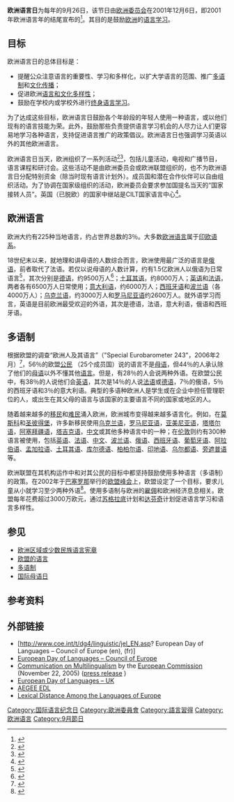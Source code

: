 '''欧洲语言日'''为每年的9月26日，该节日由[[欧洲委员会|欧洲委员会]]在2001年12月6日，即2001年欧洲语言年的结尾宣布的<ref>{{Cite web|title=Recommendation 1539 (2001) Final version: European Year of Languages|url=http://assembly.coe.int/nw/xml/XRef/Xref-XML2HTML-en.asp?fileid=16954&lang=en|accessdate=2017-10-03|date=2001|work=assemby.coe.int|archive-date=2020-11-21|archive-url=https://web.archive.org/web/20201121165909/http://assembly.coe.int/nw/xml/XRef/Xref-XML2HTML-en.asp?fileid=16954&lang=en|dead-url=no}}</ref>。其目的是鼓励[[欧洲|欧洲]]的[[语言习得|语言学习]]。

== 目标 ==
欧洲语言日的总体目标是：

* 提醒公众注意语言的重要性、学习和多样化，以扩大学语言的范围、推广[[多语制|多语制]]和[[跨文化傳播|文化传播]]；
* 促进欧洲[[文化多样性|语言和文化多样性]]；
* 鼓励在学校内或学校外进行[[終身學習|终身语言学习]]。

为了达成这些目标，欧洲语言日鼓励各个年龄段的年轻人使用一种语言，或以他们现有的语言技能为荣。此外，鼓励那些负责提供语言学习机会的人尽力让人们更容易地学习各种语言，支持促进语言推广的政策倡议。欧洲语言日也强调学习英语以外的其他欧洲语言。

欧洲语言日当天，欧洲组织了一系列活动<ref>{{Cite web|title=European Day of Languages 2012 / Journée européenne des langues 2012|url=http://www.ecml.at/edl/default.asp?t=database|accessdate=2012-09-26|date=|publisher=Ecml.at|archive-date=2010-03-29|archive-url=https://web.archive.org/web/20100329233407/http://www.ecml.at/edl/default.asp?t=database|dead-url=no}}</ref><ref>{{Cite web|title=European Day of Languages|url=https://news.google.com/nwshp?tab=wn&q=%22European+Day+of+Languages%22&ie=UTF-8|accessdate=2012-09-26|author="European Day of Languages"|date=|archive-date=2016-07-22|archive-url=https://web.archive.org/web/20160722041259/https://news.google.com/nwshp?tab=wn|dead-url=no}}</ref>，包括儿童活动，电视和广播节目，语言课程和研讨会。这些活动不是由欧洲委员会或欧洲联盟组织的，也不为欧洲语言日分配特别资金（除当时现有语言计划外）。成员国和潜在合作伙伴可以自由组织活动。为了协调在国家级组织的活动，欧洲委员会要求参加国提名当天的“国家接转人员”。英国（已脱欧）的国家中继站是CILT国家语言中心<ref>{{Cite web|title=European Day of Languages|url=http://www.cilt.org.uk/edl|accessdate=2012-09-26|publisher=Cilt.org.uk|archiveurl=https://web.archive.org/web/20090324141035/http://www.cilt.org.uk/edl/|archivedate=2009-03-24}}</ref>。

== 欧洲语言 ==
欧洲大约有225种当地语言，约占世界总数的3％。大多数[[欧洲语言|欧洲语言]]属于[[印欧语系|印欧语系]]。

18世纪末以来，就地理和讲母语的人数综合而言，欧洲使用最广泛的语言是[[俄语|俄语]]，前者取代了法语。若仅以说母语的人数计算，约有1.5亿欧洲人以俄语为日常语言<ref>{{cite web|title=The World's Most Widely Spoken Languages|url=http://www2.ignatius.edu/faculty/turner/languages.htm|accessdate=2012-02-17|work=Saint Ignatius High School|archiveurl=https://web.archive.org/web/20110927062910/http://www2.ignatius.edu/faculty/turner/languages.htm|archivedate=2011年9月27日|location=Cleveland, Ohio|deadurl=yes}}</ref>，其次分别是[[德语|德语]]，约9500万人<ref name="Marten">{{cite book|editor1-first=Thomas|editor1-last=Marten|editor2-first=Fritz Joachim|editor2-last=Sauer|title=Länderkunde - Deutschland, Österreich, Schweiz und Liechtenstein im Querschnitt|trans_title=Regional Geography - An Overview of Germany, Austria, Switzerland and Liechtenstein|year=2005|publisher=Inform-Verlag|location=Berlin|language=de|isbn=3-9805843-1-3|page=7}}</ref>；[[土耳其语|土耳其语]]，约8000万人；[[英语|英语]]和[[法语|法语]]，两者各有6500万人日常使用；[[意大利语|意大利语]]，约6000万人；[[西班牙语|西班牙语]]和[[波兰语|波兰语]]（各4000万人）；[[乌克兰语|乌克兰语]]，约3000万人和[[羅馬尼亞語|罗马尼亚语]]约2600万人。就外语学习而言，英语是目前欧洲最受欢迎的外语，其次是德语，法语，意大利语，俄语和西班牙语。

== 多语制 ==
根据欧盟的调查“欧洲人及其语言”（"Special Eurobarometer 243"，2006年2月）<ref>{{Cite web|title=Europeans and their Languages|url=http://ec.europa.eu/public_opinion/archives/ebs/ebs_243_en.pdf|accessdate=2012-09-26|publisher=Ec.europa.eu|archive-date=2016-04-14|archive-url=https://web.archive.org/web/20160414102658/http://ec.europa.eu/public_opinion/archives/ebs/ebs_243_en.pdf|dead-url=no}}</ref>，56％的欧盟[[公民|公民]] （25个成员国）说的语言不是[[母語|母语]]，但44％的人承认除了他们的[[母語|母语]]以外不懂其他[[母語|语言]]。但是，有28％的人会说两种外语。在欧盟公民中，有38％的人说他们会[[英语|英语]]，其次是14％的人说[[法语|法语]]或[[德语|德语]]，7％的俄语，5％的西班牙语和3％的意大利语。典型的多语种欧洲人是学生或在企业中担任管理职位的人，或出生在其父母的语言与该国家的主要语言不同的国家或地区的人。

随着越来越多的[[外來移民|移民]]和[[难民|难民]]涌入欧洲，欧洲城市变得越来越多语言化。例如，在[[莫斯科|莫斯科]]和[[圣彼得堡|圣彼得堡]]，许多新移民使用[[乌克兰语|乌克兰语]]，[[羅馬尼亞語|罗马尼亚语]]，[[亚美尼亚语|亚美尼亚语]]，[[鞑靼人|塔塔尔语]]，[[阿塞拜疆族|阿塞拜疆语]]，[[塔吉克语|塔吉克语]]，[[汉语|中文]]或其他多种语言中的一种；在[[伦敦|伦敦]]则约有300种语言被使用，包括[[英语|英语]]、[[法语|法语]]、[[汉语|中文]]、[[波兰语|波兰语]]、[[俄语|俄语]]、[[西班牙语|西班牙语]]、[[葡萄牙語|葡萄牙语]]、[[阿拉伯语|阿拉伯语]]、[[孟加拉语|孟加拉语]]、[[土耳其语|土耳其语]]、[[庫爾德語|库尔德语]]、[[柏柏尔语族|柏柏尔语]]、[[印地语|印地语]]、[[乌尔都语|乌尔都语]]、[[旁遮普語|旁遮普语]]等。

欧洲联盟在其机构运作中和对其公民的目标中都坚持鼓励使用多种语言（多语制）的政策。在2002年于[[巴塞罗那|巴塞罗那]]举行的[[歐盟高峰會|欧盟峰会]]上，欧盟设定了一个目标，要求儿童从小就学习至少两种外语<ref>{{Cite web|title=Presidency Conclusions; March 2002|url=http://ue.eu.int/ueDocs/cms_Data/docs/pressData/en/ec/71025.pdf|accessdate=2012-09-26|publisher=Ue.eu.int|archiveurl=https://web.archive.org/web/20120205041113/http://ue.eu.int/ueDocs/cms_Data/docs/pressData/en/ec/71025.pdf|archivedate=2012-02-05}}</ref>。使用多语制与欧洲的[[僱傭|雇佣]]和欧洲经济息息相关。欧盟每年花费超过3000万欧元，通过[[苏格拉底计划|苏格拉底]]计划和[[李奧納多·達文西計畫|达芬奇]]计划促进语言学习和语言多样性。

== 参见 ==
* [[歐洲區域或少數民族語言憲章|欧洲区域或少数民族语言宪章]]
* [[歐洲聯盟語言|欧盟的语言]]
* [[多语制|多语制]]
* [[國際母語日|国际母语日]]

== 参考资料 ==
<references />

== 外部链接 ==
* [http://www.coe.int/t/dg4/linguistic/jel_EN.asp? European Day of Languages – Council of Europe (en), (fr)] {{Wayback|url=http://www.coe.int/t/dg4/linguistic/jel_EN.asp |date=20180208015904 }}
* [http://www.ecml.at/edl/default.asp European Day of Languages – Council of Europe] {{Wayback|url=http://www.ecml.at/edl/default.asp |date=20100408115932 }}
* [http://europa.eu/languages/servlets/Doc?id=913 Communication on Multilingualism] {{Wayback|url=http://europa.eu/languages/servlets/Doc?id=913 |date=20090416212450 }} by the [[欧洲委员会|European Commission]] (November 22, 2005) ([http://europa.eu/rapid/pressReleasesAction.do?reference=IP/05/1451&format=HTML&aged=0&language=EN&guiLanguage=en press release] {{Wayback|url=http://europa.eu/rapid/pressReleasesAction.do?reference=IP%2F05%2F1451&format=HTML&aged=0&language=EN&guiLanguage=en |date=20091211195914 }})
* [https://web.archive.org/web/20090324141035/http://www.cilt.org.uk/edl/ European Day of Languages – UK]
* [https://web.archive.org/web/20171004140441/http://www.projects.aegee.org/edl/wordpress/ AEGEE EDL]
* [http://elms.wordpress.com/2008/03/04/lexical-distance-among-languages-of-europe/ Lexical Distance Among the Languages of Europe] {{Wayback|url=http://elms.wordpress.com/2008/03/04/lexical-distance-among-languages-of-europe/ |date=20190725073322 }}

[[Category:国际语言纪念日|Category:国际语言纪念日]]
[[Category:歐洲委員會|Category:歐洲委員會]]
[[Category:語言習得|Category:語言習得]]
[[Category:欧洲语言|Category:欧洲语言]]
[[Category:9月節日|Category:9月節日]]